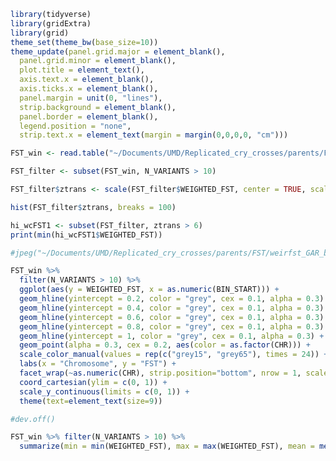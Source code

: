 ```r
library(tidyverse)
library(gridExtra)
library(grid)
theme_set(theme_bw(base_size=10))
theme_update(panel.grid.major = element_blank(),
  panel.grid.minor = element_blank(), 
  plot.title = element_text(),
  axis.text.x = element_blank(),
  axis.ticks.x = element_blank(),
  panel.margin = unit(0, "lines"),
  strip.background = element_blank(),
  panel.border = element_blank(),
  legend.position = "none", 
  strip.text.x = element_text(margin = margin(0,0,0,0, "cm")))
```


```r
FST_win <- read.table("~/Documents/UMD/Replicated_cry_crosses/parents/FST/weirfst_benzon_field_parents_40.windowed.weir.fst", header = T) %>% mutate(CHR = str_replace_all(CHROM, "Hz_", ""))

FST_filter <- subset(FST_win, N_VARIANTS > 10)

FST_filter$ztrans <- scale(FST_filter$WEIGHTED_FST, center = TRUE, scale = TRUE) #ztransformation

hist(FST_filter$ztrans, breaks = 100)

hi_wcFST1 <- subset(FST_filter, ztrans > 6)
print(min(hi_wcFST1$WEIGHTED_FST))
```

```r
#jpeg("~/Documents/UMD/Replicated_cry_crosses/parents/FST/weirfst_GAR_benzon_field_40k1k.jpg", width = 12, height = 6, units = "cm", res = 700)

FST_win %>%
  filter(N_VARIANTS > 10) %>%
  ggplot(aes(y = WEIGHTED_FST, x = as.numeric(BIN_START))) +
  geom_hline(yintercept = 0.2, color = "grey", cex = 0.1, alpha = 0.3) +
  geom_hline(yintercept = 0.4, color = "grey", cex = 0.1, alpha = 0.3) +
  geom_hline(yintercept = 0.6, color = "grey", cex = 0.1, alpha = 0.3) +
  geom_hline(yintercept = 0.8, color = "grey", cex = 0.1, alpha = 0.3) +
  geom_hline(yintercept = 1, color = "grey", cex = 0.1, alpha = 0.3) +
  geom_point(alpha = 0.3, cex = 0.2, aes(color = as.factor(CHR))) +
  scale_color_manual(values = rep(c("grey15", "grey65"), times = 24)) +
  labs(x = "Chromosome", y = "FST") +
  facet_wrap(~as.numeric(CHR), strip.position="bottom", nrow = 1, scales = "free_x") +
  coord_cartesian(ylim = c(0, 1)) +
  scale_y_continuous(limits = c(0, 1)) +
  theme(text=element_text(size=9)) 

#dev.off()
```

```r
FST_win %>% filter(N_VARIANTS > 10) %>%
  summarize(min = min(WEIGHTED_FST), max = max(WEIGHTED_FST), mean = mean(WEIGHTED_FST))

```